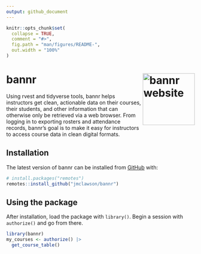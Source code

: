 ```yaml
---
output: github_document
---
```


<!-- README.md is generated from README.Rmd. Please edit that file -->

```r
knitr::opts_chunk$set(
  collapse = TRUE,
  comment = "#>",
  fig.path = "man/figures/README-",
  out.width = "100%"
)
```

# bannr <a href="https://jmclawson.github.io/bannr/"><img src="man/figures/logo.png" align="right" height="139" alt="bannr website" /></a>

<!-- badges: start -->
<!-- badges: end -->

Using rvest and tidyverse tools, bannr helps instructors get clean, actionable data on their courses, their students, and other information that can otherwise only be retrieved via a web browser. From logging in to exporting rosters and attendance records, bannr's goal is to make it easy for instructors to access course data in clean digital formats.

## Installation

The latest version of bannr can be installed from [GitHub](https://github.com/) with:

``` r
# install.packages("remotes")
remotes::install_github("jmclawson/bannr")
```

## Using the package

After installation, load the package with `library()`. Begin a session with `authorize()` and go from there.

```r
library(bannr)
my_courses <- authorize() |> 
  get_course_table()
```

